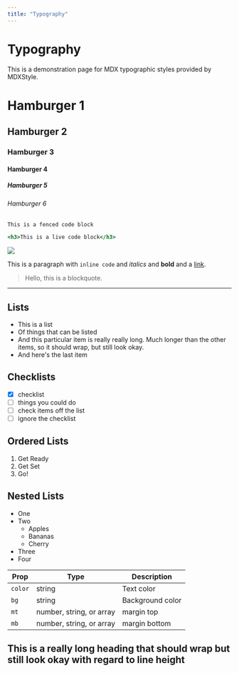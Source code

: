```yaml
---
title: "Typography"
---
```


# Typography

This is a demonstration page for MDX typographic styles provided by MDXStyle.

# Hamburger 1

## Hamburger 2

### Hamburger 3

#### Hamburger 4

##### Hamburger 5

###### Hamburger 6

```
This is a fenced code block
```

```.jsx
<h3>This is a live code block</h3>
```

![](https://jxnblk.com/mdx-go/card.png)

This is a paragraph with `inline code` and _italics_ and **bold** and a [link](#typography).

> Hello, this is a blockquote.

---

## Lists

- This is a list
- Of things that can be listed
- And this particular item is really really long. Much longer than the other items, so it should wrap, but still look okay.
- And here's the last item

## Checklists

- [x] checklist
- [ ] things you could do
- [ ] check items off the list
- [ ] ignore the checklist

## Ordered Lists

1. Get Ready
2. Get Set
3. Go!

## Nested Lists

- One
- Two
  - Apples
  - Bananas
  - Cherry
- Three
- Four

| Prop    | Type                     | Description      |
| ------- | ------------------------ | ---------------- |
| `color` | string                   | Text color       |
| `bg`    | string                   | Background color |
| `mt`    | number, string, or array | margin top       |
| `mb`    | number, string, or array | margin bottom    |

## This is a really long heading that should wrap but still look okay with regard to line height
